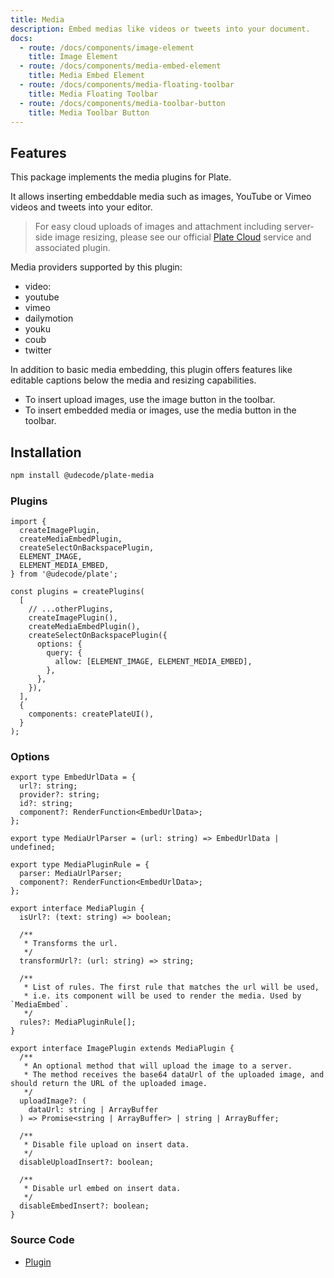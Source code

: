 ```yaml
---
title: Media
description: Embed medias like videos or tweets into your document.
docs:
  - route: /docs/components/image-element
    title: Image Element
  - route: /docs/components/media-embed-element
    title: Media Embed Element
  - route: /docs/components/media-floating-toolbar
    title: Media Floating Toolbar
  - route: /docs/components/media-toolbar-button
    title: Media Toolbar Button
---
```


<ComponentPreview name="playground-demo" id="media" />

## Features

This package implements the media plugins for Plate.

It allows inserting embeddable media such as images, YouTube or Vimeo videos and tweets into your
editor.

> For easy cloud uploads of images and attachment including server-side image resizing, please see our official [Plate Cloud](/docs/guides/cloud) service and associated plugin.

Media providers supported by this plugin:

- video:
- youtube
- vimeo
- dailymotion
- youku
- coub
- twitter

In addition to basic media embedding, this plugin offers features like editable captions below the media and resizing capabilities.

- To insert upload images, use the image button in the toolbar.
- To insert embedded media or images, use the media button in the toolbar.

## Installation

```bash
npm install @udecode/plate-media
```

### Plugins

```tsx
import {
  createImagePlugin,
  createMediaEmbedPlugin,
  createSelectOnBackspacePlugin,
  ELEMENT_IMAGE,
  ELEMENT_MEDIA_EMBED,
} from '@udecode/plate';

const plugins = createPlugins(
  [
    // ...otherPlugins,
    createImagePlugin(),
    createMediaEmbedPlugin(),
    createSelectOnBackspacePlugin({
      options: {
        query: {
          allow: [ELEMENT_IMAGE, ELEMENT_MEDIA_EMBED],
        },
      },
    }),
  ],
  {
    components: createPlateUI(),
  }
);
```

### Options

```tsx
export type EmbedUrlData = {
  url?: string;
  provider?: string;
  id?: string;
  component?: RenderFunction<EmbedUrlData>;
};

export type MediaUrlParser = (url: string) => EmbedUrlData | undefined;

export type MediaPluginRule = {
  parser: MediaUrlParser;
  component?: RenderFunction<EmbedUrlData>;
};

export interface MediaPlugin {
  isUrl?: (text: string) => boolean;

  /**
   * Transforms the url.
   */
  transformUrl?: (url: string) => string;

  /**
   * List of rules. The first rule that matches the url will be used,
   * i.e. its component will be used to render the media. Used by `MediaEmbed`.
   */
  rules?: MediaPluginRule[];
}

export interface ImagePlugin extends MediaPlugin {
  /**
   * An optional method that will upload the image to a server.
   * The method receives the base64 dataUrl of the uploaded image, and should return the URL of the uploaded image.
   */
  uploadImage?: (
    dataUrl: string | ArrayBuffer
  ) => Promise<string | ArrayBuffer> | string | ArrayBuffer;

  /**
   * Disable file upload on insert data.
   */
  disableUploadInsert?: boolean;

  /**
   * Disable url embed on insert data.
   */
  disableEmbedInsert?: boolean;
}
```

### Source Code

- [Plugin](https://github.com/udecode/plate/blob/main/packages/media/src/createMediaEmbedPlugin.ts)
